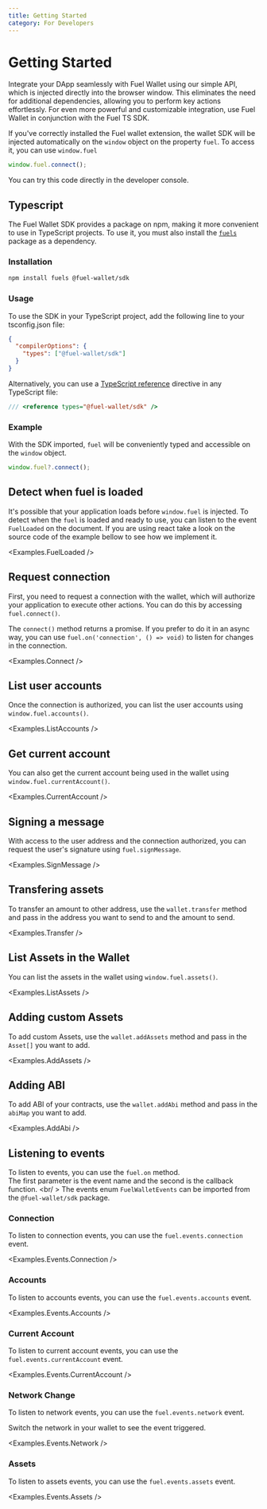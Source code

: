 ```yaml
---
title: Getting Started
category: For Developers
---
```


# Getting Started

Integrate your DApp seamlessly with Fuel Wallet using our simple API, which is injected directly into the browser window.
This eliminates the need for additional dependencies, allowing you to perform key actions effortlessly.
For even more powerful and customizable integration, use Fuel Wallet in conjunction with the Fuel TS SDK.

<ConnectionAlert />

If you've correctly installed the Fuel wallet extension, the wallet SDK will be injected automatically on the `window` object on the property `fuel`. To access it, you can use `window.fuel`

```ts
window.fuel.connect();
```

You can try this code directly in the developer console.

## Typescript

The Fuel Wallet SDK provides a package on npm, making it more convenient to use in TypeScript projects.
To use it, you must also install the [`fuels`](https://www.npmjs.com/package/fuels) package as a dependency.

### Installation

```bash
npm install fuels @fuel-wallet/sdk
```

### Usage

To use the SDK in your TypeScript project, add the following line to your tsconfig.json file:

```json
{
  "compilerOptions": {
    "types": ["@fuel-wallet/sdk"]
  }
}
```

Alternatively, you can use a [TypeScript reference](https://www.typescriptlang.org/docs/handbook/triple-slash-directives.html) directive in any TypeScript file:

```ts
/// <reference types="@fuel-wallet/sdk" />
```

### Example

With the SDK imported, `fuel` will be conveniently typed and accessible on the `window` object.

```ts
window.fuel?.connect();
```

## Detect when fuel is loaded

It's possible that your application loads before `window.fuel` is injected. To detect when the `fuel` is loaded and ready to use, you can listen to the event `FuelLoaded` on the document.
If you are using react take a look on the source code of the example bellow to see how we implement it.

<CodeImport file="../../examples/FuelLoaded.tsx" lineStart="10" lineEnd="21" />

<Examples.FuelLoaded />

## Request connection

First, you need to request a connection with the wallet, which will authorize your application to execute other actions. You can do this by accessing `fuel.connect()`.

<CodeImport file="../../examples/Connect.tsx" />

The `connect()` method returns a promise. If you prefer to do it in an async way, you can use `fuel.on('connection', () => void)` to
listen for changes in the connection.

<Examples.Connect />

## List user accounts

Once the connection is authorized, you can list the user accounts using `window.fuel.accounts()`.

<CodeImport file="../../examples/ListAccounts.tsx" />

<Examples.ListAccounts />

## Get current account

You can also get the current account being used in the wallet using `window.fuel.currentAccount()`.

<CodeImport file="../../examples/CurrentAccount.tsx" />

<Examples.CurrentAccount />

## Signing a message

With access to the user address and the connection authorized, you can request the user's signature using `fuel.signMessage`.

<CodeImport file="../../examples/SignMessage.tsx" />

<Examples.SignMessage />

## Transfering assets

To transfer an amount to other address, use the `wallet.transfer` method and pass in the address you want to send to and the amount to send.

<CodeImport file="../../examples/Transfer.tsx" />

<Examples.Transfer />

## List Assets in the Wallet

You can list the assets in the wallet using `window.fuel.assets()`.

<CodeImport file="../../examples/ListAssets.tsx" />

<Examples.ListAssets />

## Adding custom Assets

To add custom Assets, use the `wallet.addAssets` method and pass in the `Asset[]` you want to add.

<CodeImport file="../../examples/AddAssets.tsx" />

<Examples.AddAssets />

## Adding ABI

To add ABI of your contracts, use the `wallet.addAbi` method and pass in the `abiMap` you want to add.

<CodeImport file="../../examples/AddAbi.tsx" />

<Examples.AddAbi />

## Listening to events

To listen to events, you can use the `fuel.on` method. <br />
The first parameter is the event name and the second is the callback function. <br/ >
The events enum `FuelWalletEvents` can be imported from the `@fuel-wallet/sdk` package.

### Connection

To listen to connection events, you can use the `fuel.events.connection` event.

<CodeImport
  file="../../src/hooks/useIsConnected.tsx"
  lineStart="9"
  lineEnd="23"
/>

<Examples.Events.Connection />

### Accounts

To listen to accounts events, you can use the `fuel.events.accounts` event.

<CodeImport
  file="../../examples/events/Accounts.tsx"
  lineStart="23"
  lineEnd="33"
/>
<Examples.Events.Accounts />

### Current Account

To listen to current account events, you can use the `fuel.events.currentAccount` event.

<CodeImport
  file="../../examples/events/CurrentAccount.tsx"
  lineStart="23"
  lineEnd="35"
/>
<Examples.Events.CurrentAccount />

### Network Change

To listen to network events, you can use the `fuel.events.network` event.

<CodeImport
  file="../../examples/events/Network.tsx"
  lineStart="27"
  lineEnd="38"
/>

Switch the network in your wallet to see the event triggered.

<Examples.Events.Network />

### Assets

To listen to assets events, you can use the `fuel.events.assets` event.

<CodeImport
  file="../../examples/events/Assets.tsx"
  lineStart="24"
  lineEnd="34"
/>
<Examples.Events.Assets />
